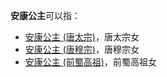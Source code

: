 '''安康公主'''可以指：
*[[安康公主_(唐太宗)|安康公主 (唐太宗)]]，唐太宗女
*[[安康公主_(唐穆宗)|安康公主 (唐穆宗)]]，唐穆宗女
*[[安康公主_(前蜀高祖)|安康公主 (前蜀高祖)]]，前蜀高祖女

{{Disambig|Cat=公主封号消歧义}}